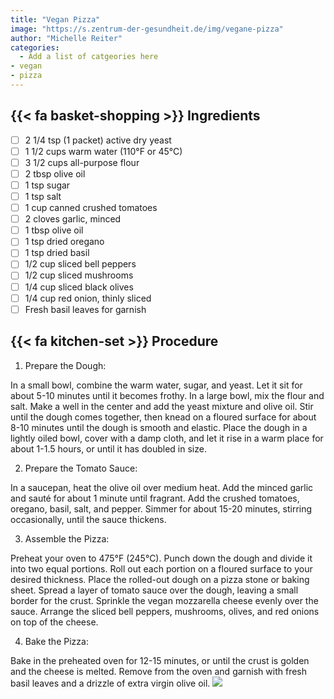 ```yaml
---
title: "Vegan Pizza"
image: "https://s.zentrum-der-gesundheit.de/img/vegane-pizza"
author: "Michelle Reiter"
categories:
  - Add a list of catgeories here
- vegan
- pizza
---
```


## {{< fa basket-shopping >}} Ingredients

- [ ] 2 1/4 tsp (1 packet) active dry yeast
- [ ] 1 1/2 cups warm water (110°F or 45°C)
- [ ] 3 1/2 cups all-purpose flour
- [ ] 2 tbsp olive oil
- [ ] 1 tsp sugar
- [ ] 1 tsp salt
- [ ] 1 cup canned crushed tomatoes
- [ ] 2 cloves garlic, minced
- [ ] 1 tbsp olive oil
- [ ] 1 tsp dried oregano
- [ ] 1 tsp dried basil
- [ ] 1/2 cup sliced bell peppers
- [ ] 1/2 cup sliced mushrooms
- [ ] 1/4 cup sliced black olives
- [ ] 1/4 cup red onion, thinly sliced
- [ ] Fresh basil leaves for garnish


## {{< fa kitchen-set >}} Procedure

1. Prepare the Dough:

In a small bowl, combine the warm water, sugar, and yeast. Let it sit for about 5-10 minutes until it becomes frothy.
In a large bowl, mix the flour and salt. Make a well in the center and add the yeast mixture and olive oil.
Stir until the dough comes together, then knead on a floured surface for about 8-10 minutes until the dough is smooth and elastic.
Place the dough in a lightly oiled bowl, cover with a damp cloth, and let it rise in a warm place for about 1-1.5 hours, or until it has doubled in size.

2. Prepare the Tomato Sauce:

In a saucepan, heat the olive oil over medium heat. Add the minced garlic and sauté for about 1 minute until fragrant.
Add the crushed tomatoes, oregano, basil, salt, and pepper. Simmer for about 15-20 minutes, stirring occasionally, until the sauce thickens.

3. Assemble the Pizza:

Preheat your oven to 475°F (245°C).
Punch down the dough and divide it into two equal portions. Roll out each portion on a floured surface to your desired thickness.
Place the rolled-out dough on a pizza stone or baking sheet.
Spread a layer of tomato sauce over the dough, leaving a small border for the crust.
Sprinkle the vegan mozzarella cheese evenly over the sauce.
Arrange the sliced bell peppers, mushrooms, olives, and red onions on top of the cheese.

4. Bake the Pizza:

Bake in the preheated oven for 12-15 minutes, or until the crust is golden and the cheese is melted.
Remove from the oven and garnish with fresh basil leaves and a drizzle of extra virgin olive oil.
![](https://s.zentrum-der-gesundheit.de/img/vegane-pizza)
